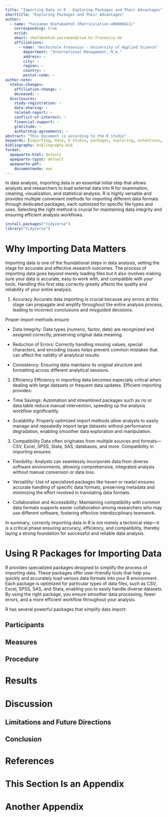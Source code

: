 ```yaml
---
title: "Importing Data in R - Exploring Packages and Their Advantages"
shorttitle: "Exploring Packages and Their Advantages"
author:
  - name: "Yassaman Shafabakhsh (Matriculation:400806611)"
    corresponding: true
    orcid: 
    email: shafabakhsh.yassaman@stud.hs-fresenius.de
    affiliations:
      - name: "Hochschule Fresenius - University of Applied Science"
        department: "International Management, M.A."
        address: ~
        city: ~
        region: ~
        country: ~
        postal-code: ~
author-note:
  status-changes: 
    affiliation-change: ~
    deceased: ~
  disclosures:
    study-registration: ~
    data-sharing: ~
    related-report: ~
    conflict-of-interest: ~
    financial-support: ~
    gratitude: ~
    authorship-agreements: ~
abstract: "This document is according to the R studio"
keywords: [importing, Data, R Studio, packages, exploring, extentions, format, exporting]
bibliography: bibliography.bib
format:
  apaquarto-html: default
  apaquarto-typst: default
  apaquarto-pdf:
    documentmode: man
---
```


<!-- The introduction should not have a level-1 heading such as Introduction. -->

In data analysis, importing data is an essential initial step that allows analysts and researchers to load external data into R for examination, cleaning, visualization, and statistical analysis. R is highly versatile and provides multiple convenient methods for importing different data formats through dedicated packages, each optimized for specific file types and uses. Selecting the right method is crucial for maintaining data integrity and ensuring efficient analysis workflows.

```r
install.packages("tidyverse")
library("tidyverse")
```


# Why Importing Data Matters

Importing data is one of the foundational steps in data analysis, setting the stage for accurate and effective research outcomes. The process of importing data goes beyond merely loading files but it also involves making sure your data is accurate, easy to work with, and compatible with your tools. Handling this first step correctly greatly affects the quality and reliability of your entire analysis.

1. Accuracy
Accurate data importing is crucial because any errors at this stage can propagate and amplify throughout the entire analysis process, leading to incorrect conclusions and misguided decisions. 

Proper import methods ensure:

- Data Integrity: Data types (numeric, factor, date) are recognized and assigned correctly, preserving original data meaning.

- Reduction of Errors: Correctly handling missing values, special characters, and encoding issues helps prevent common mistakes that can affect the validity of analytical results.

- Consistency: Ensuring data maintains its original structure and formatting across different analytical sessions.

2. Efficiency
Efficiency in importing data becomes especially critical when dealing with large datasets or frequent data updates. Efficient importing provides:

- Time Savings: Automation and streamlined packages such as rio or data.table reduce manual intervention, speeding up the analysis workflow significantly.

- Scalability: Properly optimized import methods allow analysts to easily manage and repeatedly import large datasets without performance degradation, enabling smoother data exploration and manipulation.

3. Compatibility
Data often originates from multiple sources and formats—CSV, Excel, SPSS, Stata, SAS, databases, and more. Compatibility in importing ensures:

- Flexibility: Analysts can seamlessly incorporate data from diverse software environments, allowing comprehensive, integrated analysis without manual conversion or data loss.

- Versatility: Use of specialized packages like haven or readxl ensures accurate handling of specific data formats, preserving metadata and minimizing the effort involved in translating data formats.

- Collaboration and Accessibility: Maintaining compatibility with common data formats supports easier collaboration among researchers who may use different software, fostering effective interdisciplinary teamwork.

In summary, correctly importing data in R is not merely a technical step—it is a critical phase ensuring accuracy, efficiency, and compatibility, thereby laying a strong foundation for successful and reliable data analysis.

# Using R Packages for Importing Data

R provides specialized packages designed to simplify the process of importing data. These packages offer user-friendly tools that help you quickly and accurately load various data formats into your R environment. Each package is optimized for particular types of data files, such as CSV, Excel, SPSS, SAS, and Stata, enabling you to easily handle diverse datasets. By using the right package, you ensure smoother data processing, fewer errors, and a more efficient workflow throughout your analysis.

R has several powerful packages that simplify data import:
 

## Participants

## Measures

## Procedure

# Results

# Discussion

## Limitations and Future Directions

## Conclusion

# References

<!-- References will auto-populate in the refs div below -->

::: {#refs}
:::

# This Section Is an Appendix {#apx-a}


# Another Appendix {#apx-b}








